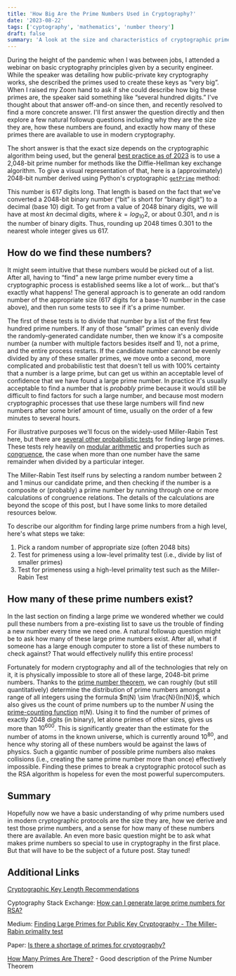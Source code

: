```yaml
---
title: 'How Big Are the Prime Numbers Used in Cryptography?'
date: '2023-08-22'
tags: ['cyptography', 'mathematics', 'number theory']
draft: false
summary: 'A look at the size and characteristics of cryptographic primes'
---
```


During the height of the pandemic when I was between jobs, I attended a webinar
on basic cryptography principles given by a security engineer. While the
speaker was detailing how public-private key cryptography works, she described
the primes used to create these keys as “very big”. When I raised my Zoom hand
to ask if she could describe how big these primes are, the speaker said
something like “several hundred digits.” I've thought about that answer
off-and-on since then, and recently resolved to find a more concrete answer.
I'll first answer the question directly and then explore a few natural followup
questions including why they are the size they are, how these numbers are
found, and exactly how many of these primes there are available to use in
modern cryptography.

The short answer is that the exact size depends on the cryptographic algorithm
being used, but the general [best practice as of 2023](https://weakdh.org/) is to use
a 2,048-bit prime number for methods like the Diffie-Hellman key exchange algorithm.
To give a visual representation of that, here is a (approximately) 2048-bit number
derived using Python's cryptographic [`getPrime`](https://pycryptodome.readthedocs.io/en/latest/src/util/util.html#Crypto.Util.number.getPrime)
method:

<LargePrime />

This number is 617 digits long. That length is based on the fact that we've converted
a 2048-bit binary number (“bit” is short for “binary digit”) to a decimal (base 10)
digit. To get from a value of 2048 binary digits, we will have at most $kn$ decimal
digits, where $k = log_{10} 2$, or about 0.301, and $n$ is the number of binary digits.
Thus, rounding up 2048 times 0.301 to the nearest whole integer gives us 617.

## How do we find these numbers?

It might seem intuitive that these numbers would be picked out of a list. After all,
having to “find” a new large prime number every time a cryptographic process is
established seems like a lot of work… but that's exactly what happens! The general
approach is to generate an odd random number of the appropriate size (617 digits
for a base-10 number in the case above), and then run some tests to see if it's a
prime number.

The first of these tests is to divide that number by a list of the first few hundred
prime numbers. If any of those “small” primes can evenly divide the randomly-generated
candidate number, then we know it's a composite number (a number with multiple factors
besides itself and 1), not a prime, and the entire process restarts. If the candidate
number cannot be evenly divided by any of these smaller primes, we move onto a second,
more complicated and probabilistic test that doesn't tell us with 100% certainty that
a number is a large prime, but can get us within an acceptable level of confidence that
we have found a large prime number. In practice it's usually acceptable to find a
number that is _probably_ prime because it would still be difficult to find factors for
such a large number, and because most modern cryptographic processes that use these
large numbers will find new numbers after some brief amount of time, usually on the
order of a few minutes to several hours.

For illustrative purposes we'll focus on the widely-used Miller-Rabin Test here, but
there are [several other probabilistic tests](https://en.wikipedia.org/wiki/List_of_number_theory_topics#Primality_tests)
for finding large primes. These tests rely heavily on [modular arithmetic](https://en.wikipedia.org/wiki/Modular_arithmetic)
and properties such as [congruence](https://en.wikipedia.org/wiki/Congruence_relation),
the case when more than one number have the same remainder when divided by a particular
integer.

The Miller-Rabin Test itself runs by selecting a random number between 2 and 1 minus
our candidate prime, and then checking if the number is a composite or (probably) a
prime number by running through one or more calculations of congruence relations.
The details of the calculations are beyond the scope of this post, but I have some
links to more detailed resources below.

To describe our algorithm for finding large prime numbers from a high level, here's
what steps we take:

1. Pick a random number of appropriate size (often 2048 bits)
2. Test for primeness using a low-level primality test (i.e., divide by list of smaller primes)
3. Test for primeness using a high-level primality test such as the Miller-Rabin Test

## How many of these prime numbers exist?

In the last section on finding a large prime we wondered whether we could pull these
numbers from a pre-existing list to save us the trouble of finding a new number every
time we need one. A natural followup question might be to ask how many of these large
prime numbers exist. After all, what if someone has a large enough computer to store a
list of these numbers to check against? That would effectively nullify this entire
process!

Fortunately for modern cryptography and all of the technologies that rely on it,
it is physically impossible to store all of these large, 2048-bit prime numbers.
Thanks to the [prime number theorem](https://en.wikipedia.org/wiki/Prime_number_theorem),
we can roughly (but still quantitatively) determine the distribution of prime numbers
amongst a range of all integers using the formula $π(N) \sim \frac{N}{ln(N)}$, which also gives
us the count of prime numbers up to the number $N$ using the [prime-counting function](https://en.wikipedia.org/wiki/Prime-counting_function)
$π(N)$. Using it to find the number of primes of exactly 2048 digits (in binary), let alone primes
of other sizes, gives us more than $10^{600}$. This is significantly greater than the
estimate for the number of atoms in the known universe, which is currently around $10^{80}$, and hence
why storing all of these numbers would be against the laws of physics. Such a gigantic number
of possible prime numbers also makes collisions (i.e., creating the same prime number
more than once) effectively impossible. Finding these primes to break a cryptographic
protocol such as the RSA algorithm is hopeless for even the most powerful supercomputers.

## Summary

Hopefully now we have a basic understanding of why prime numbers used in modern
cryptographic protocols are the size they are, how we derive and test those prime
numbers, and a sense for how many of these numbers there are available. An even more basic
question might be to ask what makes prime numbers so special to use in cryptography in
the first place. But that will have to be the subject of a future post. Stay tuned!

## Additional Links

[Cryptographic Key Length Recommendations](https://www.keylength.com/)

Cyptography Stack Exchange: [How can I generate large prime numbers for RSA?](https://crypto.stackexchange.com/questions/71/how-can-i-generate-large-prime-numbers-for-rsa)

Medium: [Finding Large Primes for Public Key Cryptography - The Miller-Rabin primality
test](https://ghenshaw-work.medium.com/finding-large-primes-for-public-key-cryptography-9c5a5c0d32c4)

Paper: [Is there a shortage of primes for cryptography?](https://homes.cerias.purdue.edu/~ssw/shortage.pdf)

[How Many Primes Are There?](https://t5k.org/howmany.html) - Good description of the
Prime Number Theorem
